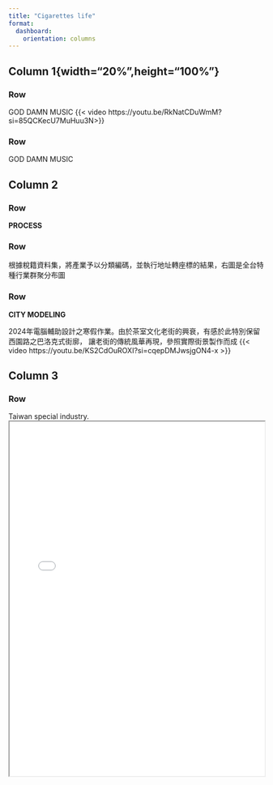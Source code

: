 ```yaml
---
title: "Cigarettes life"
format: 
  dashboard:
    orientation: columns
---
```


## Column 1{width="20%",height="100%"}

### Row {height="30%"}

GOD DAMN MUSIC
{{< video https://youtu.be/RkNatCDuWmM?si=85QCKecU7MuHuu3N>}}

### Row {height="70%"}

GOD DAMN MUSIC

## Column 2 {width="30%"}

### Row {height="10%"}

**PROCESS**

### Row {height="30%"}

根據稅籍資料集，將產業予以分類編碼，並執行地址轉座標的結果，右圖是全台特種行業群聚分布圖


### Row {height="70%"}

**CITY MODELING**

2024年電腦輔助設計之寒假作業。由於茶室文化老街的興衰，有感於此特別保留西園路之巴洛克式街廓， 讓老街的傳統風華再現，參照實際街景製作而成 {{< video https://youtu.be/KS2CdOuROXI?si=cqepDMJwsjgON4-x >}}

## Column 3 {width="50%"}

### Row {height="70%"}

Taiwan special industry. <iframe src="台灣阿公店2.html" width="100%" height="700">

<button id="fly-to-button">移動到指定座標</button>

<script>
const flyToButton = document.getElementById('fly-to-button');
const agongdianIframe = document.getElementById('agongdian-iframe');

flyToButton.addEventListener('click', () => {
  agongdianIframe.contentWindow.postMessage(
    {
      type: 'flyTo',
      coordinates: { lat: 25.035775139125892, lng: 121.49920895827648 },
    },
    '*' //  為了安全起見，建議您在此處指定 `台灣阿公店.html` 的確切 origin
  );
});
</script>
